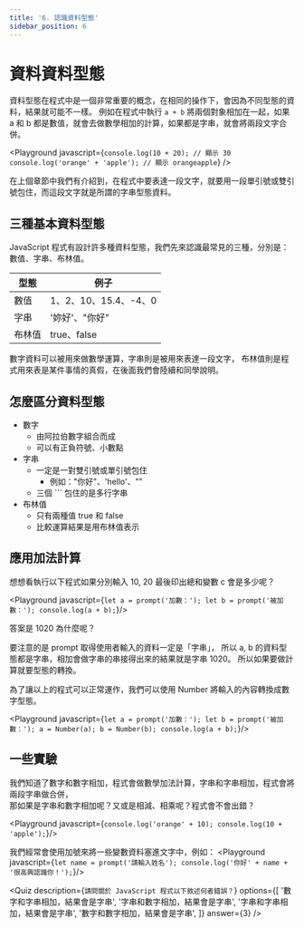 ```yaml
---
title: '6. 認識資料型態'
sidebar_position: 6
---
```


# 資料資料型態
資料型態在程式中是一個非常重要的概念，在相同的操作下，會因為不同型態的資料，結果就可能不一樣。
例如在程式中執行 `a + b` 將兩個對象相加在一起，如果 a 和 b 都是數值，就會去做數學相加的計算，如果都是字串，就會將兩段文字合併。

<Playground javascript={`
console.log(10 + 20); // 顯示 30
console.log('orange' + 'apple'); // 顯示 orangeapple
`} />

在上個章節中我們有介紹到，在程式中要表達一段文字，就要用一段單引號或雙引號包住，而這段文字就是所謂的字串型態資料。

## 三種基本資料型態
JavaScript 程式有設計許多種資料型態，我們先來認識最常見的三種，分別是：數值、字串、布林值。

|型態    |例子|
|-|-|
|數值   |1、2、10、15.4、-4、0|
|字串   |'妳好'、"你好"|
|布林值  |true、false|

數字資料可以被用來做數學運算，字串則是被用來表達一段文字，
布林值則是程式用來表是某件事情的真假，在後面我們會陸續和同學說明。

## 怎麼區分資料型態
* 數字
  * 由阿拉伯數字組合而成
  * 可以有正負符號、小數點
* 字串
  * 一定是一對雙引號或單引號包住
    * 例如："你好"、'hello'、""
  * 三個 ``` 包住的是多行字串
* 布林值
  * 只有兩種值 true 和 false
  * 比較運算結果是用布林值表示


## 應用加法計算
想想看執行以下程式如果分別輸入 10, 20 最後印出總和變數 c 會是多少呢？

<Playground javascript={`
let a = prompt('加數：');
let b = prompt('被加數：');
console.log(a + b);
`}/>

答案是 1020 為什麼呢？

要注意的是 prompt 取得使用者輸入的資料一定是「字串」，
所以 a, b 的資料型態都是字串，相加會做字串的串接得出來的結果就是字串 1020。
所以如果要做計算就要型態的轉換。

為了讓以上的程式可以正常運作，我們可以使用 Number 將輸入的內容轉換成數字型態。

<Playground javascript={`
let a = prompt('加數：');
let b = prompt('被加數：');
a = Number(a);
b = Number(b);
console.log(a + b);
`}/>

## 一些實驗
我們知道了數字和數字相加，程式會做數學加法計算，字串和字串相加，程式會將兩段字串做合併，<br/>
那如果是字串和數字相加呢？又或是相減、相乘呢？程式會不會出錯？

<Playground javascript={`
console.log('orange' + 10);
console.log(10 + 'apple');
`}/>

我們經常會使用加號來將一些變數資料塞進文字中，例如：
<Playground javascript={`
let name = prompt('請輸入姓名');
console.log('你好' + name + '很高興認識你！');
`}/>

<Quiz
  description={`請問關於 JavaScript 程式以下敘述何者錯誤？`}
  options={[
    '數字和字串相加，結果會是字串',
    '字串和數字相加，結果會是字串',
    '字串和字串相加，結果會是字串',
    '數字和數字相加，結果會是字串',
  ]}
  answer={3}
/>
